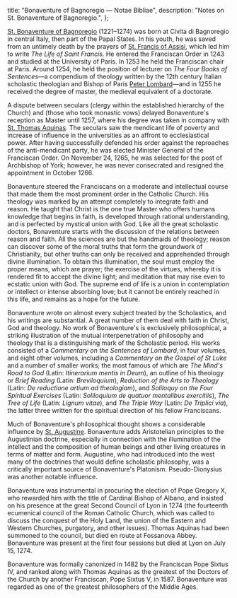   title: "Bonaventure of Bagnoregio — Notae Bibliae",
  description: "Notes on St. Bonaventure of Bagnoregio.",
};

<Initial text="Bonaventure of Bagnoregio"/>

[St. Bonaventure of Bagnoregio](/glossary/names#bonaventure) (1221–1274) was born at Civita di Bagnoregio in central Italy, then part of the Papal States. In his youth, he was saved from an untimely death by the prayers of [St. Francis of Assisi](/people/saints/medieval/francis-of-assisi), which led him to write *The Life of Saint Francis*. He entered the Franciscan Order in 1243 and studied at the University of Paris. In 1253 he held the Franciscan chair at Paris. Around 1254, he held the position of lecturer on *The Four Books of Sentences*—a compendium of theology written by the 12th century Italian scholastic theologian and Bishop of Paris [Peter Lombard](/people/scholars/peter-lombard)—and in 1255 he received the degree of master, the medieval equivalent of a doctorate.

A dispute between seculars (clergy within the established hierarchy of the Church) and <Definition lang="latin" anchor="mendicans" text="mendicants"/> (those who took monastic vows) delayed Bonaventure's reception as Master until 1257, where his degree was taken in company with [St. Thomas Aquinas](/people/saints/medieval/thomas-aquinas). The seculars saw the mendicant life of poverty and increase of influence in the universities as an affront to ecclesiastical power. After having successfully defended his order against the reproaches of the anti-mendicant party, he was elected Minister General of the Franciscan Order. On November 24, 1265, he was selected for the post of Archbishop of York; however, he was never consecrated and resigned the appointment in October 1266.

Bonaventure steered the Franciscans on a moderate and intellectual course that made them the most prominent order in the Catholic Church. His theology was marked by an attempt completely to integrate faith and reason. He taught that Christ is the one true Master who offers humans knowledge that begins in faith, is developed through rational understanding, and is perfected by mystical union with God. Like all the great scholastic doctors, Bonaventure starts with the discussion of the relations between reason and faith. All the sciences are but the handmaids of theology; reason can discover some of the moral truths that form the groundwork of Christianity, but other truths can only be received and apprehended through divine illumination. To obtain this illumination, the soul must employ the proper means, which are prayer; the exercise of the virtues, whereby it is rendered fit to accept the divine light; and meditation that may rise even to ecstatic union with God. The supreme end of life is a union in contemplation or intellect or intense absorbing love; but it cannot be entirely reached in this life, and remains as a hope for the future.

Bonaventure wrote on almost every subject treated by the Scholastics, and his writings are substantial. A great number of them deal with faith in Christ, God and theology. No work of Bonaventure's is exclusively philosophical, a striking illustration of the mutual interpenetration of philosophy and theology that is a distinguishing mark of the Scholastic period. His works consisted of a *Commentary on the Sentences of Lombard*, in four volumes, and eight other volumes, including a *Commentary on the Gospel of St Luke* and a number of smaller works; the most famous of which are *The Mind's Road to God* (Latin: *Itinerarium mentis in Deum*), an outline of his theology or *Brief Reading* (Latin: *Breviloquium*), *Reduction of the Arts to Theology* (Latin: *De reductione artium ad theologiam*), and *Soliloquy on the Four Spiritual Exercises* (Latin: *Soliloquium de quatuor mentalibus exercitiis*), *The Tree of Life* (Latin: *Lignum vitae*), and *The Triple Way* (Latin: *De Triplici via*), the latter three written for the spiritual direction of his fellow Franciscans.

Much of Bonaventure's philosophical thought shows a considerable influence by [St. Augustine](/people/saints/latin-fathers/augustine-of-hippo). Bonaventure adds Aristotelian principles to the Augustinian doctrine, especially in connection with the illumination of the intellect and the composition of human beings and other living creatures in terms of matter and form. Augustine, who had introduced into the west many of the doctrines that would define scholastic philosophy, was a critically important source of Bonaventure's Platonism. Pseudo-Dionysius was another notable influence.

Bonaventure was instrumental in procuring the election of Pope Gregory X, who rewarded him with the title of Cardinal Bishop of Albano, and insisted on his presence at the great Second Council of Lyon in 1274 (the fourteenth ecumenical council of the Roman Catholic Church, which was called to discuss the conquest of the Holy Land, the union of the Eastern and Western Churches, purgatory, and other issues). Thomas Aquinas had been summoned to the council, but died en route at Fossanova Abbey. Bonaventure was present at the first four sessions but died at Lyon on July 15, 1274.

Bonaventure was formally canonized in 1482 by the Franciscan Pope Sixtus IV, and ranked along with Thomas Aquinas as the greatest of the Doctors of the Church by another Franciscan, Pope Sixtus V, in 1587. Bonaventure was regarded as one of the greatest philosophers of the Middle Ages.
